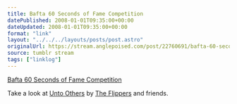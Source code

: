 ```yaml
---
title: Bafta 60 Seconds of Fame Competition
datePublished: 2008-01-01T09:35:00+00:00
dateUpdated: 2008-01-01T09:35:00+00:00
format: "link"
layout: "../../../layouts/posts/post.astro"
originalUrl: https://stream.anglepoised.com/post/22760691/bafta-60-seconds-of-fame-competition
source: tumblr stream
tags: ["linklog"]
---
```


[Bafta 60 Seconds of Fame Competition][1]

Take a look at [Unto Others](http://www.60secondsoffame.co.uk/bafta/sixtysec/_entry/0000000016f808e60117183d9e4c02a5/jsps/entry) by [The Flippers](http://deathtotheflippers.blogspot.com/) and friends.

[1]: http://www.60secondsoffame.co.uk/
